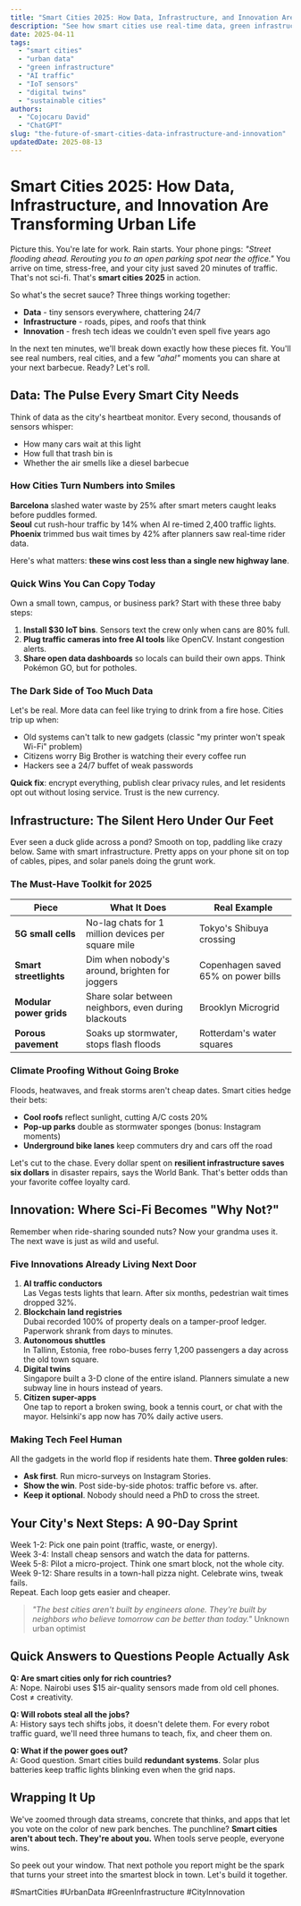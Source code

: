 ```yaml
---
title: "Smart Cities 2025: How Data, Infrastructure, and Innovation Are Transforming Urban Life"
description: "See how smart cities use real-time data, green infrastructure, and AI to cut traffic, save energy, and boost safety. Practical tips and real examples inside."
date: 2025-04-11
tags:
  - "smart cities"
  - "urban data"
  - "green infrastructure"
  - "AI traffic"
  - "IoT sensors"
  - "digital twins"
  - "sustainable cities"
authors:
  - "Cojocaru David"
  - "ChatGPT"
slug: "the-future-of-smart-cities-data-infrastructure-and-innovation"
updatedDate: 2025-08-13
---
```


# Smart Cities 2025: How Data, Infrastructure, and Innovation Are Transforming Urban Life

Picture this. You're late for work. Rain starts. Your phone pings: *"Street flooding ahead. Rerouting you to an open parking spot near the office."* You arrive on time, stress-free, and your city just saved 20 minutes of traffic. That's not sci-fi. That's **smart cities 2025** in action.

So what's the secret sauce? Three things working together:

- **Data** - tiny sensors everywhere, chattering 24/7  
- **Infrastructure** - roads, pipes, and roofs that think  
- **Innovation** - fresh tech ideas we couldn't even spell five years ago  

In the next ten minutes, we'll break down exactly how these pieces fit. You'll see real numbers, real cities, and a few *"aha!"* moments you can share at your next barbecue. Ready? Let's roll.

## Data: The Pulse Every Smart City Needs

Think of data as the city's heartbeat monitor. Every second, thousands of sensors whisper:

- How many cars wait at this light  
- How full that trash bin is  
- Whether the air smells like a diesel barbecue  

### How Cities Turn Numbers into Smiles

**Barcelona** slashed water waste by 25% after smart meters caught leaks before puddles formed.  
**Seoul** cut rush-hour traffic by 14% when AI re-timed 2,400 traffic lights.  
**Phoenix** trimmed bus wait times by 42% after planners saw real-time rider data.

Here's what matters: **these wins cost less than a single new highway lane**.

### Quick Wins You Can Copy Today

Own a small town, campus, or business park? Start with these three baby steps:

1. **Install $30 IoT bins**. Sensors text the crew only when cans are 80% full.  
2. **Plug traffic cameras into free AI tools** like OpenCV. Instant congestion alerts.  
3. **Share open data dashboards** so locals can build their own apps. Think Pokémon GO, but for potholes.

### The Dark Side of Too Much Data

Let's be real. More data can feel like trying to drink from a fire hose. Cities trip up when:

- Old systems can't talk to new gadgets (classic "my printer won't speak Wi-Fi" problem)  
- Citizens worry Big Brother is watching their every coffee run  
- Hackers see a 24/7 buffet of weak passwords

**Quick fix**: encrypt everything, publish clear privacy rules, and let residents opt out without losing service. Trust is the new currency.

## Infrastructure: The Silent Hero Under Our Feet

Ever seen a duck glide across a pond? Smooth on top, paddling like crazy below. Same with smart infrastructure. Pretty apps on your phone sit on top of cables, pipes, and solar panels doing the grunt work.

### The Must-Have Toolkit for 2025

| Piece | What It Does | Real Example |
|---|---|---|
| **5G small cells** | No-lag chats for 1 million devices per square mile | Tokyo's Shibuya crossing |
| **Smart streetlights** | Dim when nobody's around, brighten for joggers | Copenhagen saved 65% on power bills |
| **Modular power grids** | Share solar between neighbors, even during blackouts | Brooklyn Microgrid |
| **Porous pavement** | Soaks up stormwater, stops flash floods | Rotterdam's water squares |

### Climate Proofing Without Going Broke

Floods, heatwaves, and freak storms aren't cheap dates. Smart cities hedge their bets:

- **Cool roofs** reflect sunlight, cutting A/C costs 20%  
- **Pop-up parks** double as stormwater sponges (bonus: Instagram moments)  
- **Underground bike lanes** keep commuters dry and cars off the road

Let's cut to the chase. Every dollar spent on **resilient infrastructure saves six dollars** in disaster repairs, says the World Bank. That's better odds than your favorite coffee loyalty card.

## Innovation: Where Sci-Fi Becomes "Why Not?"

Remember when ride-sharing sounded nuts? Now your grandma uses it. The next wave is just as wild and useful.

### Five Innovations Already Living Next Door

1. **AI traffic conductors**  
   Las Vegas tests lights that learn. After six months, pedestrian wait times dropped 32%.  
2. **Blockchain land registries**  
   Dubai recorded 100% of property deals on a tamper-proof ledger. Paperwork shrank from days to minutes.  
3. **Autonomous shuttles**  
   In Tallinn, Estonia, free robo-buses ferry 1,200 passengers a day across the old town square.  
4. **Digital twins**  
   Singapore built a 3-D clone of the entire island. Planners simulate a new subway line in hours instead of years.  
5. **Citizen super-apps**  
   One tap to report a broken swing, book a tennis court, or chat with the mayor. Helsinki's app now has 70% daily active users.

### Making Tech Feel Human

All the gadgets in the world flop if residents hate them. **Three golden rules**:

- **Ask first**. Run micro-surveys on Instagram Stories.  
- **Show the win**. Post side-by-side photos: traffic before vs. after.  
- **Keep it optional**. Nobody should need a PhD to cross the street.

## Your City's Next Steps: A 90-Day Sprint

Week 1-2: Pick one pain point (traffic, waste, or energy).  
Week 3-4: Install cheap sensors and watch the data for patterns.  
Week 5-8: Pilot a micro-project. Think one smart block, not the whole city.  
Week 9-12: Share results in a town-hall pizza night. Celebrate wins, tweak fails.  
Repeat. Each loop gets easier and cheaper.

> _"The best cities aren't built by engineers alone. They're built by neighbors who believe tomorrow can be better than today."_   Unknown urban optimist

## Quick Answers to Questions People Actually Ask

**Q: Are smart cities only for rich countries?**  
A: Nope. Nairobi uses $15 air-quality sensors made from old cell phones. Cost ≠ creativity.

**Q: Will robots steal all the jobs?**  
A: History says tech shifts jobs, it doesn't delete them. For every robot traffic guard, we'll need three humans to teach, fix, and cheer them on.

**Q: What if the power goes out?**  
A: Good question. Smart cities build **redundant systems**. Solar plus batteries keep traffic lights blinking even when the grid naps.

## Wrapping It Up

We've zoomed through data streams, concrete that thinks, and apps that let you vote on the color of new park benches. The punchline? **Smart cities aren't about tech. They're about you.** When tools serve people, everyone wins.

So peek out your window. That next pothole you report might be the spark that turns your street into the smartest block in town. Let's build it together.

#SmartCities #UrbanData #GreenInfrastructure #CityInnovation
